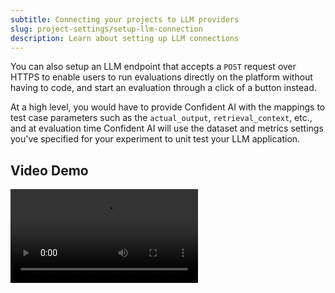 ```yaml
---
subtitle: Connecting your projects to LLM providers
slug: project-settings/setup-llm-connection
description: Learn about setting up LLM connections
---
```


You can also setup an LLM endpoint that accepts a `POST` request over HTTPS to enable users to run evaluations directly on the platform without having to code, and start an evaluation through a click of a button instead.

At a high level, you would have to provide Confident AI with the mappings to test case parameters such as the `actual_output`, `retrieval_context`, etc., and at evaluation time Confident AI will use the dataset and metrics settings you've specified for your experiment to unit test your LLM application.

## Video Demo

<Frame caption="How to Setup an LLM Connection">
<video src="https://confident-docs.s3.us-east-1.amazonaws.com/project-configuration:setup-llm-connection.mp4" autoPlay />
</Frame>


## Create an LLM Endpoint

In order for Confident AI to reach your LLM application, you'll need to expose your LLM in a RESTFUL API endpoint that is accessible over the internet. These are the hard rules you MUST follow when setting up your endpoint:

1. Accepts a `POST` request over HTTPS.
2. Returns a JSON response and MUST contain the actual_output value somewhere in the returned Json object. Whether or not to supply a `retrieval_context` or `tools_called` value in your returned Json is optional, and this depends on whether the metrics you have enabled for your experiment requires these parameters.

<Error title="Warning">

When Confident AI calls your LLM endpoint, it makes a `POST` request with a data structure of this type:

<CodeBlock>
```json
{   
    "input": "..."
}
```
</CodeBlock>

This input will be used to unit test your LLM application, and any JSON response returned will be parsed and used to deduce what the remaining test case parameters (i.e. `actual_output`) values are.

So, it is imperative that your LLM endpoint:

1. Parses the incoming data to extract this input value to carry out generations.
2. Returns the actual_output and any other LLMTestCase parameters in the JSON response with their correct respective type.

For those that want a recap of what types each test case parameter is of, visit the test cases section.

</Error>

## Connect Your LLM Endpoint

You can setup your LLM connection in **Project Settings** > **LLM Connection**. There is also a button for you to ping your LLM endpoint to sanity check that you've setup everything correctly.

You'll have to provide:

1. The **HTTPS endpoint** you've setup.
2. The **json key path** to the mandaatory `actual_output` parameter, and the optional `retrieval_context` , and `tools_called` parameters. The json key path is a list of strings.

In order for evaluation to work, you MUST set the json key path for the `actual_output` parameter. Remember, the `actual_output` of your LLM application is always required for evaluation, while the `retrieval_context` and `tools_called` parameters are optional depending on the metrics you've enabled.

<Info>
  The json key path tells Confident AI where to look in your Json response for
  the respective test case parameter values.
</Info>

For instance, if you set the key path of the `actual_output` parameter to `["response", "actual output"]`, the correct Json response to return from your LLM endpoint is as follows:

<CodeBlock>
```json
{
  "response": {
    "actual output": "must be a string!"
  }
}
```
</CodeBlock>

That's not to say you can't include other things to return in your Json response, but the key path will determine the variables Confident AI will be using to populate LLMTestCases at evaluation time.

<Note>
If you're wondering why `expected_output`, `context`, and `expected_tools` is not required in setting up your json key path, it is because it is expected that these variables are static, just like the `input`, and should therefore come from your dataset instead.
</Note>

## Test Your LLM Connection

Click on the **Ping Endpoint** button, and see if you're getting a `200` status response. If not, fix the problem based on the error on the screen.


## A Note on Security

If you're setting up an LLM endpoint specifically for Confident AI, or are concerned about the authentication of your endpoint, you can verify requests by checking the headers. Confident AI will send a header named `CONFIDENT_API_KEY` that contains your project API key. You should validate this key before processing any requests to ensure they originate from Confident AI.